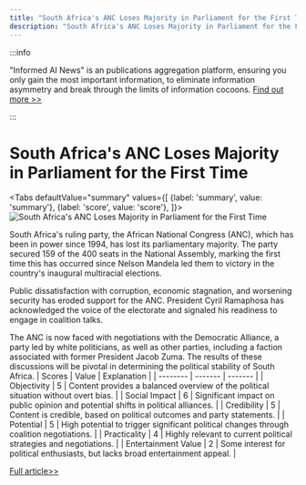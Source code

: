 ```yaml
---
title: "South Africa's ANC Loses Majority in Parliament for the First Time"
description: "South Africa's ANC Loses Majority in Parliament for the First Time"
---
```



:::info

"Informed AI News" is an publications aggregation platform, ensuring you only gain the most important information, to eliminate information asymmetry and break through the limits of information cocoons.  [Find out more >>](/)

:::

# South Africa's ANC Loses Majority in Parliament for the First Time


<Tabs
	defaultValue="summary"
	values={[
	{label: 'summary', value: 'summary'},
	{label: 'score', value: 'score'},
]}>
<TabItem value="summary">
<img
  src="https://image.informedainews.com/2024/06/Pol-VEH-1717382488-0.jpg"
  alt="South Africa's ANC Loses Majority in Parliament for the First Time"
/>



South Africa's ruling party, the African National Congress (ANC), which has been in power since 1994, has lost its parliamentary majority. The party secured 159 of the 400 seats in the National Assembly, marking the first time this has occurred since Nelson Mandela led them to victory in the country's inaugural multiracial elections.

Public dissatisfaction with corruption, economic stagnation, and worsening security has eroded support for the ANC. President Cyril Ramaphosa has acknowledged the voice of the electorate and signaled his readiness to engage in coalition talks.

The ANC is now faced with negotiations with the Democratic Alliance, a party led by white politicians, as well as other parties, including a faction associated with former President Jacob Zuma. The results of these discussions will be pivotal in determining the political stability of South Africa.
</TabItem>
<TabItem value="score">
	| Scores     | Value   | Explanation |
	| -------- | ------- | ------- |
	| Objectivity  | 5    | Content provides a balanced overview of the political situation without overt bias.    |
	| Social Impact | 6     | Significant impact on public opinion and potential shifts in political alliances.    |
	| Credibility    | 5    | Content is credible, based on political outcomes and party statements.    |
	| Potential    | 5    | High potential to trigger significant political changes through coalition negotiations.    |
	| Practicality    | 4    | Highly relevant to current political strategies and negotiations.    |
	| Entertainment Value    | 2    | Some interest for political enthusiasts, but lacks broad entertainment appeal.    |
</TabItem>
</Tabs>

[Full article>>](https://www3.nhk.or.jp/nhkworld/en/news/20240603_09/)
